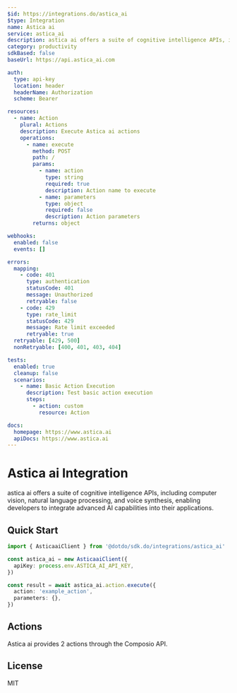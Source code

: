 ```yaml
---
$id: https://integrations.do/astica_ai
$type: Integration
name: Astica ai
service: astica_ai
description: astica ai offers a suite of cognitive intelligence APIs, including computer vision, natural language processing, and voice synthesis, enabling developers to integrate advanced AI capabilities into their applications.
category: productivity
sdkBased: false
baseUrl: https://api.astica_ai.com

auth:
  type: api-key
  location: header
  headerName: Authorization
  scheme: Bearer

resources:
  - name: Action
    plural: Actions
    description: Execute Astica ai actions
    operations:
      - name: execute
        method: POST
        path: /
        params:
          - name: action
            type: string
            required: true
            description: Action name to execute
          - name: parameters
            type: object
            required: false
            description: Action parameters
        returns: object

webhooks:
  enabled: false
  events: []

errors:
  mapping:
    - code: 401
      type: authentication
      statusCode: 401
      message: Unauthorized
      retryable: false
    - code: 429
      type: rate_limit
      statusCode: 429
      message: Rate limit exceeded
      retryable: true
  retryable: [429, 500]
  nonRetryable: [400, 401, 403, 404]

tests:
  enabled: true
  cleanup: false
  scenarios:
    - name: Basic Action Execution
      description: Test basic action execution
      steps:
        - action: custom
          resource: Action

docs:
  homepage: https://www.astica.ai
  apiDocs: https://www.astica.ai
---
```


# Astica ai Integration

astica ai offers a suite of cognitive intelligence APIs, including computer vision, natural language processing, and voice synthesis, enabling developers to integrate advanced AI capabilities into their applications.

## Quick Start

```typescript
import { AsticaaiClient } from '@dotdo/sdk.do/integrations/astica_ai'

const astica_ai = new AsticaaiClient({
  apiKey: process.env.ASTICA_AI_API_KEY,
})

const result = await astica_ai.action.execute({
  action: 'example_action',
  parameters: {},
})
```

## Actions

Astica ai provides 2 actions through the Composio API.

## License

MIT
